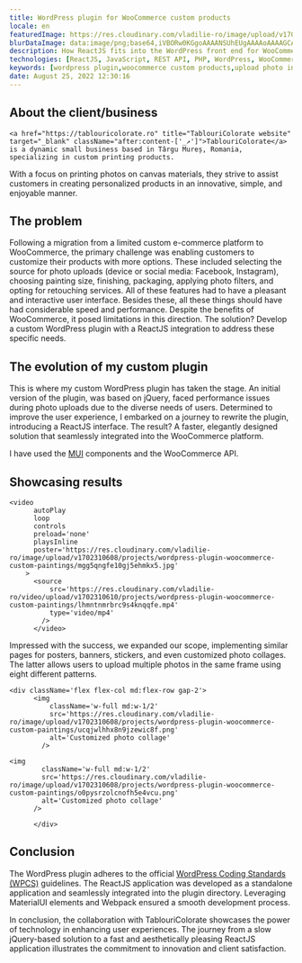 ```yaml
---
title: WordPress plugin for WooCommerce custom products
locale: en
featuredImage: https://res.cloudinary.com/vladilie-ro/image/upload/v1702310608/projects/wordpress-plugin-woocommerce-custom-paintings/mgg5qngfe10gj5ehmkx5.jpg
blurDataImage: data:image/png;base64,iVBORw0KGgoAAAANSUhEUgAAAAoAAAAGCAIAAAB1kpiRAAAACXBIWXMAAAsTAAALEwEAmpwYAAAAmElEQVR4nGO4dxcE3r179/v3z7t37509c/r///83r13dsmDuq1evGG7dvPn79+//SODz1697t23bNHfOm7dvGV69evX////fYACRvnXzRl9fz7efv948fcLw7t27////fwMDiPTVK5eK83J+/PmzrK2ZASIK0Q0x4Mr5c3lpKW/evn16+zYDssV/wOzlHW0qDAwWDAzGDAwAajSZZYaVdA0AAAAASUVORK5CYII=
description: How ReactJS fits into the WordPress front end for WooCommerce custom products.
technologies: [ReactJS, JavaScript, REST API, PHP, WordPress, WooCommerce]
keywords: [wordpress plugin,woocommerce custom products,upload photo in woocommerce custom product]
date: August 25, 2022 12:30:16
---
```


## About the client/business

    <a href="https://tablouricolorate.ro" title="TablouriColorate website" target="_blank" className="after:content-['_↗']">TablouriColorate</a> is a dynamic small business based in Târgu Mureș, Romania, specializing in custom printing products.
With a focus on printing photos on canvas materials, they strive to assist customers in creating personalized products in an innovative, simple, and enjoyable manner.

## The problem

Following a migration from a limited custom e-commerce platform to WooCommerce, the primary challenge was enabling customers to customize their products with more options.
These included selecting the source for photo uploads (device or social media: Facebook, Instagram), choosing painting size, finishing, packaging, applying photo filters, and opting for retouching services.
All of these features had to have a pleasant and interactive user interface.
Besides these, all these things should have had considerable speed and performance.
Despite the benefits of WooCommerce, it posed limitations in this direction.
The solution?
Develop a custom WordPress plugin with a ReactJS integration to address these specific needs.

## The evolution of my custom plugin

This is where my custom WordPress plugin has taken the stage.
An initial version of the plugin, was based on jQuery, faced performance issues during photo uploads due to the diverse needs of users.
Determined to improve the user experience, I embarked on a journey to rewrite the plugin, introducing a ReactJS interface.
The result? A faster, elegantly designed solution that seamlessly integrated into the WooCommerce platform.

I have used the <a href="https://mui.com" title="MUI website" target="_blank" className="after:content-['_↗']">MUI</a> components and the WooCommerce API.

## Showcasing results

    <video
          autoPlay
          loop
          controls
          preload='none'
          playsInline
          poster='https://res.cloudinary.com/vladilie-ro/image/upload/v1702310608/projects/wordpress-plugin-woocommerce-custom-paintings/mgg5qngfe10gj5ehmkx5.jpg'
        >
          <source
              src='https://res.cloudinary.com/vladilie-ro/video/upload/v1702310610/projects/wordpress-plugin-woocommerce-custom-paintings/lhmntnmrbrc9s4knqqfe.mp4'
              type='video/mp4'
            />
          </video>

Impressed with the success, we expanded our scope, implementing similar pages for posters, banners, stickers, and even customized photo collages.
The latter allows users to upload multiple photos in the same frame using eight different patterns.

    <div className='flex flex-col md:flex-row gap-2'>
          <img
              className='w-full md:w-1/2'
              src='https://res.cloudinary.com/vladilie-ro/image/upload/v1702310608/projects/wordpress-plugin-woocommerce-custom-paintings/ucqjwlhhx8n9jzewic8f.png'
              alt='Customized photo collage'
            />

    <img
            className='w-full md:w-1/2'
            src='https://res.cloudinary.com/vladilie-ro/image/upload/v1702310608/projects/wordpress-plugin-woocommerce-custom-paintings/o0pysrzolcnofh5e4vcu.png'
            alt='Customized photo collage'
          />

          </div>

## Conclusion

The WordPress plugin adheres to the official <a href="https://developer.wordpress.org/coding-standards/wordpress-coding-standards/" title="WordPress Coding Standards (WPCS) page" target="_blank" className="after:content-['_↗']">WordPress Coding Standards (WPCS)</a> guidelines.
The ReactJS application was developed as a standalone application and seamlessly integrated into the plugin directory.
Leveraging MaterialUI elements and Webpack ensured a smooth development process.

In conclusion, the collaboration with TablouriColorate showcases the power of technology in enhancing user experiences.
The journey from a slow jQuery-based solution to a fast and aesthetically pleasing ReactJS application illustrates the commitment to innovation and client satisfaction.